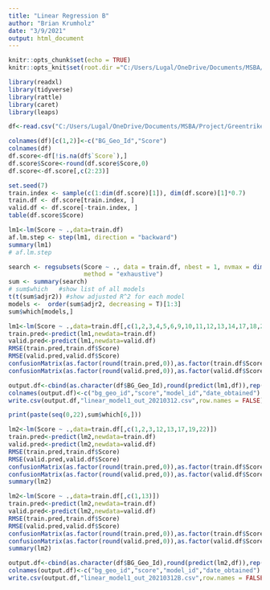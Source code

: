 ```yaml
---
title: "Linear Regression B"
author: "Brian Krumholz"
date: "3/9/2021"
output: html_document
---
```


```r
knitr::opts_chunk$set(echo = TRUE)
knitr::opts_knit$set(root.dir ="C:/Users/Lugal/OneDrive/Documents/MSBA/Project/GreentrikeMSBA/Models")

```


```r
library(readxl)
library(tidyverse)
library(rattle)
library(caret)
library(leaps)
```

```r
df<-read.csv("C:/Users/Lugal/OneDrive/Documents/MSBA/Project/GreentrikeMSBA/Scoring Files/BG Score Extract 20210309.csv")

colnames(df)[c(1,2)]<-c("BG_Geo_Id","Score")
colnames(df)
df.score<-df[!is.na(df$`Score`),]
df.score$Score<-round(df.score$Score,0)
df.score<-df.score[,c(2:23)]
```

```r
set.seed(7)  
train.index <- sample(c(1:dim(df.score)[1]), dim(df.score)[1]*0.7)
train.df <- df.score[train.index, ]
valid.df <- df.score[-train.index, ]
table(df.score$Score)
```


```r
lm1<-lm(Score ~ .,data=train.df)
af.lm.step <- step(lm1, direction = "backward")
summary(lm1)
# af.lm.step
```

```r
search <- regsubsets(Score ~ ., data = train.df, nbest = 1, nvmax = dim(train)[2],
                     method = "exhaustive")
sum <- summary(search)
# sum$which   #show list of all models
t(t(sum$adjr2)) #show adjusted R^2 for each model
models <-  order(sum$adjr2, decreasing = T)[1:3]
sum$which[models,]
```

```r
lm1<-lm(Score ~ .,data=train.df[,c(1,2,3,4,5,6,9,10,11,12,13,14,17,18,20)])
train.pred<-predict(lm1,newdata=train.df)
valid.pred<-predict(lm1,newdata=valid.df)
RMSE(train.pred,train.df$Score)
RMSE(valid.pred,valid.df$Score)
confusionMatrix(as.factor(round(train.pred,0)),as.factor(train.df$Score))
confusionMatrix(as.factor(round(valid.pred,0)),as.factor(valid.df$Score))
```

```r
output.df<-cbind(as.character(df$BG_Geo_Id),round(predict(lm1,df)),rep(1,dim(df)[1]),rep("2021-03-12",dim(df)[1]))
colnames(output.df)<-c("bg_geo_id","score","model_id","date_obtained")
write.csv(output.df,"linear_model1_out_20210312.csv",row.names = FALSE)
```

```r
print(paste(seq(0,22),sum$which[6,]))
```

```r
lm2<-lm(Score ~ .,data=train.df[,c(1,2,3,12,13,17,19,22)])
train.pred<-predict(lm2,newdata=train.df)
valid.pred<-predict(lm2,newdata=valid.df)
RMSE(train.pred,train.df$Score)
RMSE(valid.pred,valid.df$Score)
confusionMatrix(as.factor(round(train.pred,0)),as.factor(train.df$Score))
confusionMatrix(as.factor(round(valid.pred,0)),as.factor(valid.df$Score))
summary(lm2)
```

```r
lm2<-lm(Score ~ .,data=train.df[,c(1,13)])
train.pred<-predict(lm2,newdata=train.df)
valid.pred<-predict(lm2,newdata=valid.df)
RMSE(train.pred,train.df$Score)
RMSE(valid.pred,valid.df$Score)
confusionMatrix(as.factor(round(train.pred,0)),as.factor(train.df$Score))
confusionMatrix(as.factor(round(valid.pred,0)),as.factor(valid.df$Score))
summary(lm2)
```

```r
output.df<-cbind(as.character(df$BG_Geo_Id),round(predict(lm2,df)),rep(11,dim(df)[1]),rep("2021-03-12",dim(df)[1]))
colnames(output.df)<-c("bg_geo_id","score","model_id","date_obtained")
write.csv(output.df,"linear_model1_out_20210312B.csv",row.names = FALSE)
```